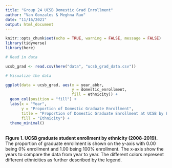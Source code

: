 ```yaml
---
title: "Group 24 UCSB Domestic Grad Enrollment"
author: "Van Gonzales & Meghna Rao"
date: "11/16/2021"
output: html_document
---
```


```r
knitr::opts_chunk$set(echo = TRUE, warning = FALSE, message = FALSE)
library(tidyverse)
library(here)
```

```r
# Read in data

ucsb_grad <- read.csv(here("data", "ucsb_grad_data.csv"))
```

```r
# Visualize the data

ggplot(data = ucsb_grad, aes(x = year_abbr, 
                             y = domestic_enrollment,
                             fill = ethnicity)) +
  geom_col(position = "fill") +
  labs(x = "Year", 
       y = "Proportion of Domestic Graduate Enrollment", 
       title = "Proportion of Domestic Graduate Enrollment at UCSB by Ethnicity (2008 - 2019)",
       fill = "Ethnicity") +
  theme_minimal()
```
<br>
**Figure 1. UCSB graduate student enrollment by ethnicity (2008-2019).** The proportion of graduate enrollment is shown on the y-axis with 0.00 being 0% enrollment and 1.00 being 100% enrollment. The x-axis show the years to compare the data from year to year. The different colors represent different ethnicities as further described by the legend.
